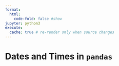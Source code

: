 ```yaml
---
format:
  html:
    code-fold: false #show
jupyter: python3
execute:
  cache: true # re-render only when source changes
---
```


# Dates and Times in `pandas`
